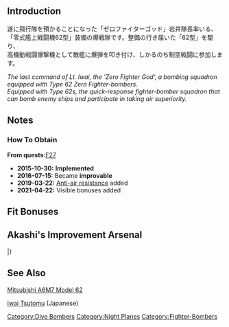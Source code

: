 {{EquipmentInfo|154}}

==Introduction==
遂に飛行隊を預かることになった「ゼロファイターゴッド」岩井隊長率いる、<br>
「零式艦上戦闘機62型」装備の爆戦隊です。整備の行き届いた「62型」を駆り、
<br>高機動戦闘爆撃機として敵艦に爆弾を叩き付け、しかるのち制空戦闘に参加します。

''The last command of Lt. Iwai, the 'Zero Fighter God', a bombing squadron equipped with Type 62 Zero Fighter-bombers.''<br>
''Equipped with Type 62s, the quick-response fighter-bomber squadron that can bomb enemy ships and participate in taking air superiority.''

==Notes==
<div class="mw-collapsible"><h3>How To Obtain</h3>
<div class="mw-collapsible-content">
'''From quests: '''[[Quests#F27|F27]]

</div></div>

<div class="mw-collapsible><h3>Updates History</h3>
<div class="mw-collapsible-content>
* '''2015-10-30:''' '''Implemented'''
* '''2016-07-15:''' Became '''improvable'''
* '''2019-03-22:''' [[Anti-Air Fire#Shoot Down Resistance|Anti-air resistance]] added
* '''2021-04-22:''' Visible bonuses added
</div></div>

==Fit Bonuses==
{{:Zero Fighter Model 62 (Fighter-bomber / Iwai Squadron)/Bonuses}}

==Akashi's Improvement Arsenal==
{{AkashiWorkshop}}
{{AkashiWorkshopLine
|Name={{PAGENAME}}
|ItemType=RedPlane
|Fuel=120
|Ammo=120
|Steel=0
|Baux=280
|Mats0-5=4/6
|Mats6-9=5/9
|Mats10=-
|Screws0-5=3/5
|Screws6-9=4/6
|Screws10=-
|EquipConsume0-5=2x{{GreenPlane|Zero Fighter Type 52}}
|EquipConsume6-9=2x{{RedPlane|Suisei}}
|EquipConsume10=-
|Tue=✓
|Thu=✓
|2ndShip=[[Zuikaku]]
|Notes=
}}
|}

==See Also==
[[wikipedia:Mitsubishi A6M Zero#A6M7 Type 0 Model 62|Mitsubishi A6M7 Model 62]]

[https://ja.wikipedia.org/wiki/%E5%B2%A9%E4%BA%95%E5%8B%89 Iwai Tsutomu] (Japanese)
{{Equipmentlist}}
[[Category:Dive Bombers]]
[[Category:Night Planes]]
[[Category:Fighter-Bombers]]